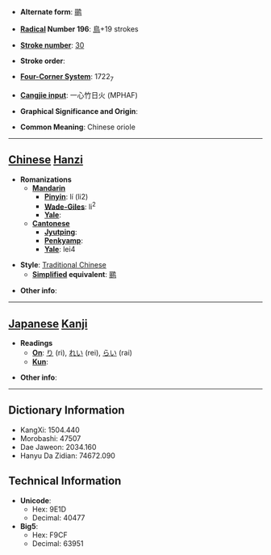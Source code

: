 * '''Alternate form''': [[鹂]]

* '''[[Wiktionary:Chinese radical index| Radical]] Number 196''': [[Wiktionary:Chinese radical index 鳥|鳥]]+19 strokes

* '''[[Wiktionary:Chinese total strokes index|Stroke number]]''': [[Wiktionary:Chinese total strokes index 30|30]]

* '''Stroke order''': 

* '''[[Wiktionary:Chinese four corner index|Four-Corner System]]''': 1722<sub>7</sub>

* '''[[Wiktionary:Chinese Cangjie index|Cangjie input]]''': 一心竹日火 (MPHAF)

* '''Graphical Significance and Origin''': 

* '''Common Meaning''': Chinese oriole

----

== [[Chinese]] [[Hanzi]] ==

* '''Romanizations'''
** '''[[Mandarin]]'''
*** '''[[Pinyin]]''': lí (li2)
*** '''[[Wade-Giles]]''': li<sup>2</sup>
*** '''[[Yale]]''': 
** '''[[Cantonese]]'''
*** '''[[Jyutping]]''':
*** '''[[Penkyamp]]''': 
*** '''[[Yale]]''': lei4

* '''Style''': [[Traditional Chinese]] 
** '''[[Simplified Chinese|Simplified]] equivalent''': [[鹂]]

* '''Other info''': 

----

== [[Japanese]] [[Kanji]] ==

* '''Readings'''
** '''[[On]]''': [[り]] (ri), [[れい]] (rei), [[らい]] (rai)
** '''[[Kun]]''': 

* '''Other info''':  

----

== Dictionary Information ==

* KangXi: 1504.440
* Morobashi: 47507
* Dae Jaweon: 2034.160
* Hanyu Da Zidian: 74672.090

== Technical Information ==

* '''Unicode''':
** Hex: 9E1D
** Decimal: 40477
* '''Big5''':
** Hex: F9CF
** Decimal: 63951